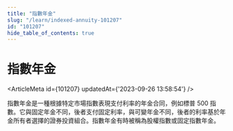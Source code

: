 ```yaml
---
title: "指數年金"
slug: "/learn/indexed-annuity-101207"
id: "101207"
hide_table_of_contents: true
---
```



# 指數年金

<ArticleMeta id={101207} updatedAt={'2023-09-26 13:58:54'} />
<div className='border-solid border-b border-t-0 my-4 border-[var(--ifm-color-gray-300)]' />

指數年金是一種根據特定市場指數表現支付利率的年金合同，例如標普 500 指數。它與固定年金不同，後者支付固定利率，與可變年金不同，後者的利率基於年金所有者選擇的證券投資組合。指數年金有時被稱為股權指數或固定指數年金。
